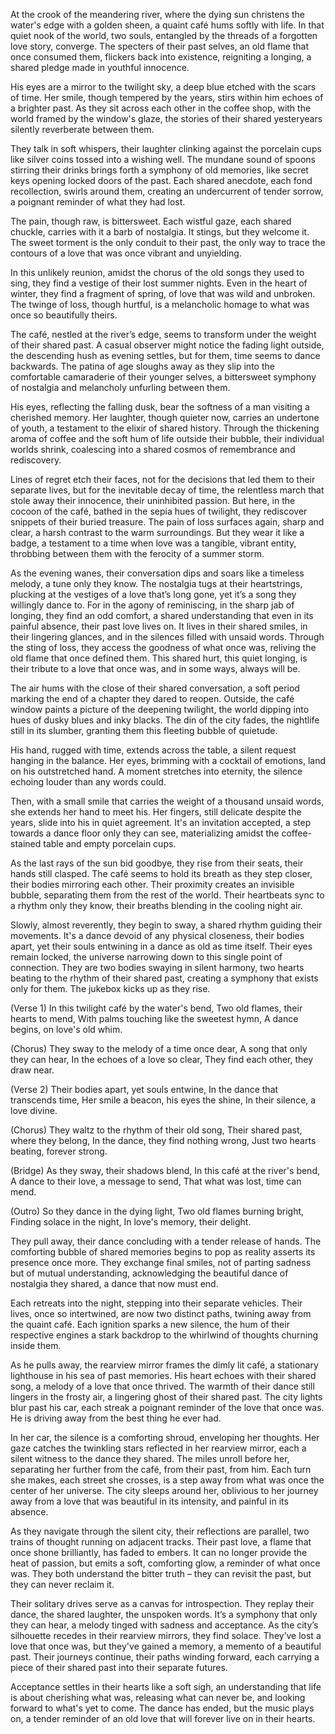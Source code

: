 At the crook of the meandering river, where the dying sun christens the water's edge with a golden sheen, a quaint café hums softly with life. In that quiet nook of the world, two souls, entangled by the threads of a forgotten love story, converge. The specters of their past selves, an old flame that once consumed them, flickers back into existence, reigniting a longing, a shared pledge made in youthful innocence.

His eyes are a mirror to the twilight sky, a deep blue etched with the scars of time. Her smile, though tempered by the years, stirs within him echoes of a brighter past. As they sit across each other in the coffee shop, with the world framed by the window's glaze, the stories of their shared yesteryears silently reverberate between them.

They talk in soft whispers, their laughter clinking against the porcelain cups like silver coins tossed into a wishing well. The mundane sound of spoons stirring their drinks brings forth a symphony of old memories, like secret keys opening locked doors of the past. Each shared anecdote, each fond recollection, swirls around them, creating an undercurrent of tender sorrow, a poignant reminder of what they had lost.

The pain, though raw, is bittersweet. Each wistful gaze, each shared chuckle, carries with it a barb of nostalgia. It stings, but they welcome it. The sweet torment is the only conduit to their past, the only way to trace the contours of a love that was once vibrant and unyielding.

In this unlikely reunion, amidst the chorus of the old songs they used to sing, they find a vestige of their lost summer nights. Even in the heart of winter, they find a fragment of spring, of love that was wild and unbroken. The twinge of loss, though hurtful, is a melancholic homage to what was once so beautifully theirs.

The café, nestled at the river’s edge, seems to transform under the weight of their shared past. A casual observer might notice the fading light outside, the descending hush as evening settles, but for them, time seems to dance backwards. The patina of age sloughs away as they slip into the comfortable camaraderie of their younger selves, a bittersweet symphony of nostalgia and melancholy unfurling between them.

His eyes, reflecting the falling dusk, bear the softness of a man visiting a cherished memory. Her laughter, though quieter now, carries an undertone of youth, a testament to the elixir of shared history. Through the thickening aroma of coffee and the soft hum of life outside their bubble, their individual worlds shrink, coalescing into a shared cosmos of remembrance and rediscovery.

Lines of regret etch their faces, not for the decisions that led them to their separate lives, but for the inevitable decay of time, the relentless march that stole away their innocence, their uninhibited passion. But here, in the cocoon of the café, bathed in the sepia hues of twilight, they rediscover snippets of their buried treasure. The pain of loss surfaces again, sharp and clear, a harsh contrast to the warm surroundings. But they wear it like a badge, a testament to a time when love was a tangible, vibrant entity, throbbing between them with the ferocity of a summer storm.

As the evening wanes, their conversation dips and soars like a timeless melody, a tune only they know. The nostalgia tugs at their heartstrings, plucking at the vestiges of a love that’s long gone, yet it’s a song they willingly dance to. For in the agony of reminiscing, in the sharp jab of longing, they find an odd comfort, a shared understanding that even in its painful absence, their past love lives on. It lives in their shared smiles, in their lingering glances, and in the silences filled with unsaid words. Through the sting of loss, they access the goodness of what once was, reliving the old flame that once defined them. This shared hurt, this quiet longing, is their tribute to a love that once was, and in some ways, always will be.

The air hums with the close of their shared conversation, a soft period marking the end of a chapter they dared to reopen. Outside, the café window paints a picture of the deepening twilight, the world dipping into hues of dusky blues and inky blacks. The din of the city fades, the nightlife still in its slumber, granting them this fleeting bubble of quietude.

His hand, rugged with time, extends across the table, a silent request hanging in the balance. Her eyes, brimming with a cocktail of emotions, land on his outstretched hand. A moment stretches into eternity, the silence echoing louder than any words could.

Then, with a small smile that carries the weight of a thousand unsaid words, she extends her hand to meet his. Her fingers, still delicate despite the years, slide into his in quiet agreement. It's an invitation accepted, a step towards a dance floor only they can see, materializing amidst the coffee-stained table and empty porcelain cups.

As the last rays of the sun bid goodbye, they rise from their seats, their hands still clasped. The café seems to hold its breath as they step closer, their bodies mirroring each other. Their proximity creates an invisible bubble, separating them from the rest of the world. Their heartbeats sync to a rhythm only they know, their breaths blending in the cooling night air.

Slowly, almost reverently, they begin to sway, a shared rhythm guiding their movements. It's a dance devoid of any physical closeness, their bodies apart, yet their souls entwining in a dance as old as time itself. Their eyes remain locked, the universe narrowing down to this single point of connection. They are two bodies swaying in silent harmony, two hearts beating to the rhythm of their shared past, creating a symphony that exists only for them. The jukebox kicks up as they rise.

(Verse 1) In this twilight café by the water's bend, Two old flames, their hearts to mend, With palms touching like the sweetest hymn, A dance begins, on love's old whim.

(Chorus) They sway to the melody of a time once dear, A song that only they can hear, In the echoes of a love so clear, They find each other, they draw near.

(Verse 2) Their bodies apart, yet souls entwine, In the dance that transcends time, Her smile a beacon, his eyes the shine, In their silence, a love divine.

(Chorus) They waltz to the rhythm of their old song, Their shared past, where they belong, In the dance, they find nothing wrong, Just two hearts beating, forever strong.

(Bridge) As they sway, their shadows blend, In this café at the river's bend, A dance to their love, a message to send, That what was lost, time can mend.

(Outro) So they dance in the dying light, Two old flames burning bright, Finding solace in the night, In love's memory, their delight.

They pull away, their dance concluding with a tender release of hands. The comforting bubble of shared memories begins to pop as reality asserts its presence once more. They exchange final smiles, not of parting sadness but of mutual understanding, acknowledging the beautiful dance of nostalgia they shared, a dance that now must end.

Each retreats into the night, stepping into their separate vehicles. Their lives, once so intertwined, are now two distinct paths, twining away from the quaint café. Each ignition sparks a new silence, the hum of their respective engines a stark backdrop to the whirlwind of thoughts churning inside them.

As he pulls away, the rearview mirror frames the dimly lit café, a stationary lighthouse in his sea of past memories. His heart echoes with their shared song, a melody of a love that once thrived. The warmth of their dance still lingers in the frosty air, a lingering ghost of their shared past. The city lights blur past his car, each streak a poignant reminder of the love that once was. He is driving away from the best thing he ever had.

In her car, the silence is a comforting shroud, enveloping her thoughts. Her gaze catches the twinkling stars reflected in her rearview mirror, each a silent witness to the dance they shared. The miles unroll before her, separating her further from the café, from their past, from him. Each turn she makes, each street she crosses, is a step away from what was once the center of her universe. The city sleeps around her, oblivious to her journey away from a love that was beautiful in its intensity, and painful in its absence.

As they navigate through the silent city, their reflections are parallel, two trains of thought running on adjacent tracks. Their past love, a flame that once shone brilliantly, has faded to embers. It can no longer provide the heat of passion, but emits a soft, comforting glow, a reminder of what once was. They both understand the bitter truth – they can revisit the past, but they can never reclaim it.

Their solitary drives serve as a canvas for introspection. They replay their dance, the shared laughter, the unspoken words. It’s a symphony that only they can hear, a melody tinged with sadness and acceptance. As the city’s silhouette recedes in their rearview mirrors, they find solace. They’ve lost a love that once was, but they've gained a memory, a memento of a beautiful past. Their journeys continue, their paths winding forward, each carrying a piece of their shared past into their separate futures.

Acceptance settles in their hearts like a soft sigh, an understanding that life is about cherishing what was, releasing what can never be, and looking forward to what's yet to come. The dance has ended, but the music plays on, a tender reminder of an old love that will forever live on in their hearts.

